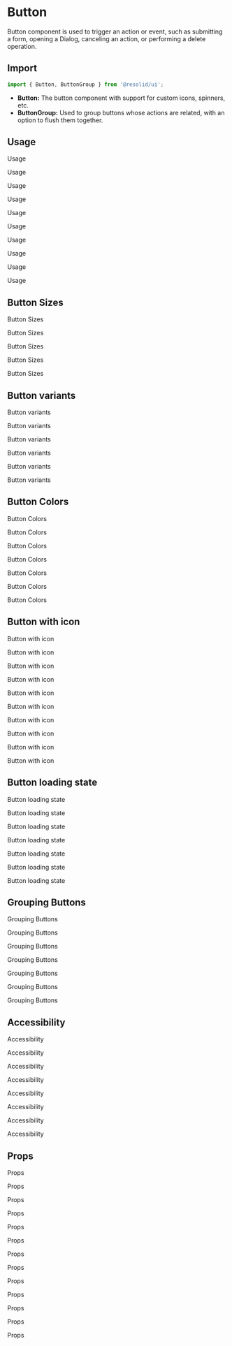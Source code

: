 # Button

Button component is used to trigger an action or event, such as submitting a form, opening a Dialog, canceling an action, or performing a delete operation.

## Import

```javascript
import { Button, ButtonGroup } from '@resolid/ui';
```

- **Button:** The button component with support for custom icons, spinners, etc.
- **ButtonGroup:** Used to group buttons whose actions are related, with an
  option to flush them together.

## Usage

Usage

Usage

Usage

Usage

Usage

Usage

Usage

Usage

Usage

Usage

## Button Sizes

Button Sizes

Button Sizes

Button Sizes

Button Sizes

Button Sizes

## Button variants

Button variants

Button variants

Button variants

Button variants

Button variants

Button variants

## Button Colors

Button Colors

Button Colors

Button Colors

Button Colors

Button Colors

Button Colors

Button Colors

## Button with icon

Button with icon

Button with icon

Button with icon

Button with icon

Button with icon

Button with icon

Button with icon

Button with icon

Button with icon

Button with icon

## Button loading state

Button loading state

Button loading state

Button loading state

Button loading state

Button loading state

Button loading state

Button loading state

## Grouping Buttons

Grouping Buttons

Grouping Buttons

Grouping Buttons

Grouping Buttons

Grouping Buttons

Grouping Buttons

Grouping Buttons

## Accessibility

Accessibility

Accessibility

Accessibility

Accessibility

Accessibility

Accessibility

Accessibility

Accessibility

## Props

Props

Props

Props

Props

Props

Props

Props

Props

Props

Props

Props

Props

Props
